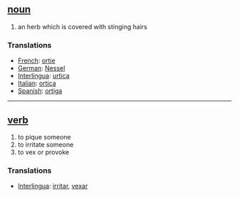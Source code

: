 == [[noun]] ==
# an herb which is covered with stinging hairs

=== Translations === 
*[[French]]: [[ortie]] 
*[[German]]: [[Nessel]] 
*[[Interlingua]]: [[urtica]] 
*[[Italian]]: [[ortica]] 
*[[Spanish]]: [[ortiga]] 

----

== [[verb]] ==
# to pique someone
# to irritate someone
# to vex or provoke 

=== Translations ===
*[[Interlingua]]: [[irritar]], [[vexar]]